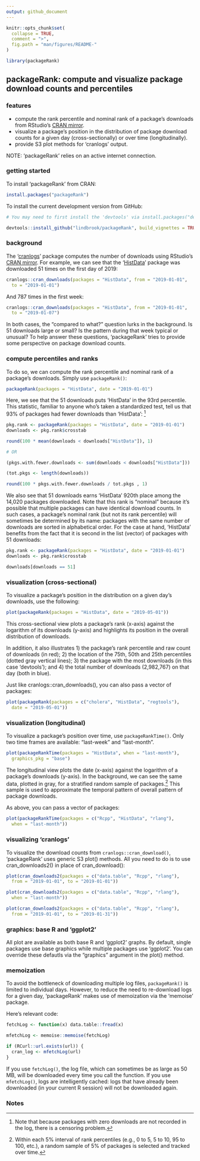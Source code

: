 ```yaml
---
output: github_document
---
```


<!-- README.md is generated from README.Rmd. Please edit that file -->

```r
knitr::opts_chunk$set(
  collapse = TRUE,
  comment = ">",
  fig.path = "man/figures/README-"
)
```

```r
library(packageRank)
```

## packageRank: compute and visualize package download counts and percentiles

### features

* compute the rank percentile and nominal rank of a package's downloads from RStudio's [CRAN mirror](http://cran-logs.rstudio.com).
* visualize a package's position in the  distribution of package download counts for a given day (cross-sectionally) or over time (longitudinally).
* provide S3 plot methods for 'cranlogs' output.

NOTE: 'packageRank' relies on an active internet connection.

### getting started

To install 'packageRank' from CRAN:

```r
install.packages("packageRank")
```

To install the current development version from GitHub:

```r
# You may need to first install the 'devtools' via install.packages("devtools").

devtools::install_github("lindbrook/packageRank", build_vignettes = TRUE)
```

### background

The '[cranlogs](https://cran.r-project.org/package=cranlogs)' package computes the number of downloads using RStudio's [CRAN mirror](http://cran-logs.rstudio.com). For example, we can see that the '[HistData](https://cran.r-project.org/package=HistData)' package was downloaded 51 times on the first day of 2019:

```r
cranlogs::cran_downloads(packages = "HistData", from = "2019-01-01",
  to = "2019-01-01")
```

And 787 times in the first week:

```r
cranlogs::cran_downloads(packages = "HistData", from = "2019-01-01",
  to = "2019-01-07")
```

In both cases, the "compared to what?" question lurks in the background. Is 51 downloads large or small? Is the pattern during that week typical or unusual? To help answer these questions, 'packageRank' tries to provide some perspective on package download counts.

### compute percentiles and ranks

To do so, we can compute the rank percentile and nominal rank of a package's downloads. Simply use `packageRank()`:

```r
packageRank(packages = "HistData", date = "2019-01-01")
```

Here, we see that the 51 downloads puts 'HistData' in the 93rd percentile. This statistic, familiar to anyone who's taken a standardized test, tell us that 93% of packages had fewer downloads than 'HistData': ^[Note that because packages with zero downloads are not recorded in the log, there is a censoring problem.]

```r
pkg.rank <- packageRank(packages = "HistData", date = "2019-01-01")
downloads <- pkg.rank$crosstab

round(100 * mean(downloads < downloads["HistData"]), 1)

# OR

(pkgs.with.fewer.downloads <- sum(downloads < downloads["HistData"]))

(tot.pkgs <- length(downloads))

round(100 * pkgs.with.fewer.downloads / tot.pkgs , 1)
```

We also see that 51 downloads earns 'HistData' 920th place among the 14,020 packages downloaded. Note that this rank is "nominal" because it's possible that multiple packages can have identical download counts. In such cases, a package's nominal rank (but not its rank percentile) will sometimes be determined by its name: packages with the same number of downloads are sorted in alphabetical order. For the case at hand, 'HistData' benefits from the fact that it is second in the list (vector) of packages with 51 downloads:

```r
pkg.rank <- packageRank(packages = "HistData", date = "2019-01-01")
downloads <- pkg.rank$crosstab

downloads[downloads == 51]
```

### visualization (cross-sectional)

To visualize a package's position in the distribution on a given day's downloads, use the following:

```r
plot(packageRank(packages = "HistData", date = "2019-05-01"))
```

This cross-sectional view plots a package's rank (x-axis) against the logarithm of its downloads (y-axis) and highlights its position in the overall distribution of downloads.

In addition, it also illustrates 1) the package's rank percentile and raw count of downloads (in red); 2) the location of the 75th, 50th and 25th percentiles (dotted gray vertical lines); 3) the package with the most downloads (in this case 'devtools'); and 4) the total number of downloads (2,982,767) on that day (both in blue).

Just like cranlogs::cran_downloads(), you can also pass a vector of packages:

```r
plot(packageRank(packages = c("cholera", "HistData", "regtools"),
  date = "2019-05-01"))
```

### visualization (longitudinal)

To visualize a package's position over time, use `packageRankTime()`. Only two time frames are available: "last-week" and "last-month".

```r
plot(packageRankTime(packages = "HistData", when = "last-month"),
  graphics_pkg = "base")
```

The longitudinal view plots the date (x-axis) against the logarithm of a package's downloads (y-axis). In the background, we can see the same data, plotted in gray, for a stratified random sample of packages.^[Within each 5% interval of rank percentiles (e.g., 0 to 5, 5 to 10, 95 to 100, etc.), a random sample of 5% of packages is selected and tracked over time.] This sample is used to approximate the temporal pattern of overall pattern of package downloads.

As above, you can pass a vector of packages:

```r
plot(packageRankTime(packages = c("Rcpp", "HistData", "rlang"),
  when = "last-month"))
```

### visualizing 'cranlogs'

To visualize the download counts from `cranlogs::cran_download()`, 'packageRank' uses generic S3 plot() methods. All you need to do is to use cran_downloads2() in place of cran_download():

```r
plot(cran_downloads2(packages = c("data.table", "Rcpp", "rlang"),
  from = "2019-01-01", to = "2019-01-01"))
```

```r
plot(cran_downloads2(packages = c("data.table", "Rcpp", "rlang"),
  when = "last-month"))
```

```r
plot(cran_downloads2(packages = c("data.table", "Rcpp", "rlang"),
  from = "2019-01-01", to = "2019-01-31"))
```

### graphics: base R and 'ggplot2'

All plot are available as both base R and 'ggplot2' graphs. By default, single packages use base graphics while multiple packages use 'ggplot2'. You can override these defautls via the "graphics" argument in the plot() method.

### memoization

To avoid the bottleneck of downloading multiple log files, `packageRank()` is limited to individual days. However, to reduce the need to re-download logs for a given day, 'packageRank' makes use of memoization via the 'memoise' package.

Here's relevant code:

```r
fetchLog <- function(x) data.table::fread(x)

mfetchLog <- memoise::memoise(fetchLog)

if (RCurl::url.exists(url)) {
  cran_log <- mfetchLog(url)
}
```

If you use `fetchLog()`, the log file, which can sometimes be as large as 50 MB, will be downloaded every time you call the function. If you use `mfetchLog()`, logs are intelligently cached: logs that have already been downloaded (in your current R session) will not be downloaded again.


### Notes
